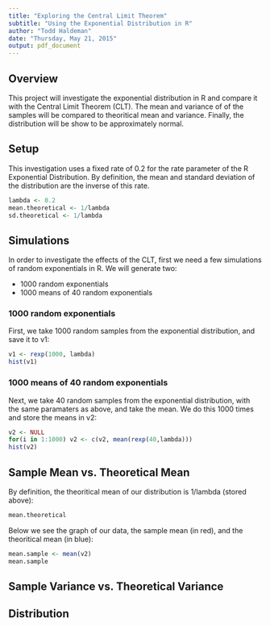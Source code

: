 ```yaml
---
title: "Exploring the Central Limit Theorem"
subtitle: "Using the Exponential Distribution in R"
author: "Todd Haldeman"
date: "Thursday, May 21, 2015"
output: pdf_document
---
```


## Overview

This project will investigate the exponential distribution in R and compare it with the Central Limit Theorem (CLT). The mean and variance of of the samples will be compared to theoritical mean and variance. Finally, the distribution will be show to be approximately normal.

## Setup

This investigation uses a fixed rate of 0.2 for the rate parameter of the R Exponential Distribution. By definition, the mean and standard deviation of the distribution are the inverse of this rate.

```r
lambda <- 0.2
mean.theoretical <- 1/lambda
sd.theoretical <- 1/lambda
```

## Simulations

In order to investigate the effects of the CLT, first we need a few simulations of random exponentials in R. We will generate two:

- 1000 random exponentials
- 1000 means of 40 random exponentials

### 1000 random exponentials

First, we take 1000 random samples from the exponential distribution, and save it to v1:

```r
v1 <- rexp(1000, lambda)
hist(v1)
```

### 1000 means of 40 random exponentials

Next, we take 40 random samples from the exponential distribution, with the same paramaters as above, and take the mean.  We do this 1000 times and store the means in v2:


```r
v2 <- NULL
for(i in 1:1000) v2 <- c(v2, mean(rexp(40,lambda)))
hist(v2)
```

## Sample Mean vs. Theoretical Mean

By definition, the theoritical mean of our distribution is 1/lambda (stored above):
```r
mean.theoretical
```

Below we see the graph of our data, the sample mean (in red), and the theoritical mean (in blue):
```r
mean.sample <- mean(v2)
mean.sample
```

## Sample Variance vs. Theoretical Variance

## Distribution




